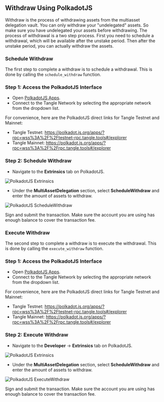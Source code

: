 ## Withdraw Using PolkadotJS

Withdraw is the process of withdrawing assets from the multiasset delegation vault. You can only withdraw your "undelegated" assets. So make sure you have undelegated your assets before withdrawing.
The process of withdrawal is a two step process. First you need to schedule a withdrawal, which will be available after the unstake period. Then after the unstake period, you can actually withdraw the assets.

### Schedule Withdraw

The first step to complete a withdraw is to schedule a withdrawal. This is done by calling the `schedule_withdraw` function.

### Step 1: Access the PolkadotJS Interface

- Open [PolkadotJS Apps](https://polkadot.js.org/apps/).
- Connect to the Tangle Network by selecting the appropriate network from the dropdown list.

For convenience, here are the PolkadotJS direct links for Tangle Testnet and Mainnet:

- Tangle Testnet: https://polkadot.js.org/apps/?rpc=wss%3A%2F%2Ftestnet-rpc.tangle.tools#/explorer
- Tangle Mainnet: https://polkadot.js.org/apps/?rpc=wss%3A%2F%2Frpc.tangle.tools#/explorer

### Step 2: Schedule Withdraw

- Navigate to the **Extrinsics** tab on PolkadotJS.

![PolkadotJS Extrinsics](/images/extrinsic.png)

- Under the **MultiAssetDelegation** section, select **ScheduleWithdraw** and enter the amount of assets to withdraw.

![PolkadotJS ScheduleWithdraw](/images/schedulewithdraw.png)

Sign and submit the transaction. Make sure the account you are using has enough balance to cover the transaction fee.

### Execute Withdraw

The second step to complete a withdraw is to execute the withdrawal. This is done by calling the `execute_withdraw` function.

### Step 1: Access the PolkadotJS Interface

- Open [PolkadotJS Apps](https://polkadot.js.org/apps/).
- Connect to the Tangle Network by selecting the appropriate network from the dropdown list.

For convenience, here are the PolkadotJS direct links for Tangle Testnet and Mainnet:

- Tangle Testnet: https://polkadot.js.org/apps/?rpc=wss%3A%2F%2Ftestnet-rpc.tangle.tools#/explorer
- Tangle Mainnet: https://polkadot.js.org/apps/?rpc=wss%3A%2F%2Frpc.tangle.tools#/explorer

### Step 2: Execute Withdraw

- Navigate to the **Developer** → **Extrinsics** tab on PolkadotJS.

![PolkadotJS Extrinsics](/images/extrinsic.png)

- Under the **MultiAssetDelegation** section, select **ScheduleWithdraw** and enter the amount of assets to withdraw.

![PolkadotJS ExecuteWithdraw](./images/executewithdraw.png)

Sign and submit the transaction. Make sure the account you are using has enough balance to cover the transaction fee.

